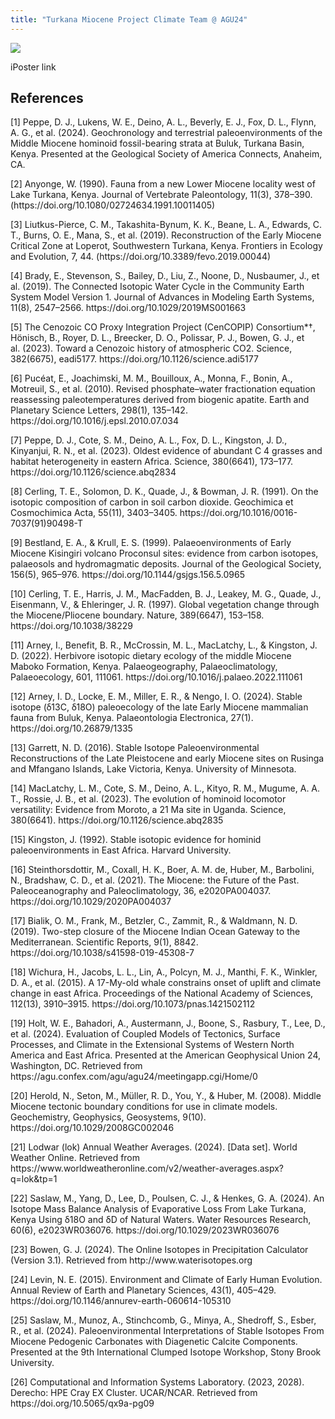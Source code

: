 ```yaml
---
title: "Turkana Miocene Project Climate Team @ AGU24"
---
```


[![](images/AGU24-TMP.png)](https://agu.confex.com/agu/agu24/meetingapp.cgi/Paper/1549769){fig-alt="Green AGU branded slide with presentation info: Late Early Miocene Climate in the Turkana Basin, Kenya From Multi-Proxy Records and iCESM Results. Wednesday Morning PP31B-0487. Click through for author info" fig-align="center"}

iPoster link

## References

[1] Peppe, D. J., Lukens, W. E., Deino, A. L., Beverly, E. J., Fox, D. L., Flynn, A. G., et al. (2024). Geochronology and terrestrial paleoenvironments of the Middle Miocene hominoid fossil-bearing strata at Buluk, Turkana Basin, Kenya. Presented at the Geological Society of America Connects, Anaheim, CA. \

[2] Anyonge, W. (1990). Fauna from a new Lower Miocene locality west of Lake Turkana, Kenya. Journal of Vertebrate Paleontology, 11(3), 378–390. (https://doi.org/10.1080/02724634.1991.10011405) \

[3] Liutkus-Pierce, C. M., Takashita-Bynum, K. K., Beane, L. A., Edwards, C. T., Burns, O. E., Mana, S., et al. (2019). Reconstruction of the Early Miocene Critical Zone at Loperot, Southwestern Turkana, Kenya. Frontiers in Ecology and Evolution, 7, 44. (https://doi.org/10.3389/fevo.2019.00044) \

[4] Brady, E., Stevenson, S., Bailey, D., Liu, Z., Noone, D., Nusbaumer, J., et al. (2019). The Connected Isotopic Water Cycle in the Community Earth System Model Version 1. Journal of Advances in Modeling Earth Systems, 11(8), 2547–2566. https://doi.org/10.1029/2019MS001663 \

[5] The Cenozoic CO Proxy Integration Project (CenCOPIP) Consortium*†, Hönisch, B., Royer, D. L., Breecker, D. O., Polissar, P. J., Bowen, G. J., et al. (2023). Toward a Cenozoic history of atmospheric CO2. Science, 382(6675), eadi5177. https://doi.org/10.1126/science.adi5177 \

[6] Pucéat, E., Joachimski, M. M., Bouilloux, A., Monna, F., Bonin, A., Motreuil, S., et al. (2010). Revised phosphate–water fractionation equation reassessing paleotemperatures derived from biogenic apatite. Earth and Planetary Science Letters, 298(1), 135–142. https://doi.org/10.1016/j.epsl.2010.07.034 \

[7] Peppe, D. J., Cote, S. M., Deino, A. L., Fox, D. L., Kingston, J. D., Kinyanjui, R. N., et al. (2023). Oldest evidence of abundant C 4 grasses and habitat heterogeneity in eastern Africa. Science, 380(6641), 173–177. https://doi.org/10.1126/science.abq2834 \

[8] Cerling, T. E., Solomon, D. K., Quade, J., & Bowman, J. R. (1991). On the isotopic composition of carbon in soil carbon dioxide. Geochimica et Cosmochimica Acta, 55(11), 3403–3405. https://doi.org/10.1016/0016-7037(91)90498-T \

[9] Bestland, E. A., & Krull, E. S. (1999). Palaeoenvironments of Early Miocene Kisingiri volcano Proconsul sites: evidence from carbon isotopes, palaeosols and hydromagmatic deposits. Journal of the Geological Society, 156(5), 965–976. https://doi.org/10.1144/gsjgs.156.5.0965 \

[10] Cerling, T. E., Harris, J. M., MacFadden, B. J., Leakey, M. G., Quade, J., Eisenmann, V., & Ehleringer, J. R. (1997). Global vegetation change through the Miocene/Pliocene boundary. Nature, 389(6647), 153–158. https://doi.org/10.1038/38229 \

[11] Arney, I., Benefit, B. R., McCrossin, M. L., MacLatchy, L., & Kingston, J. D. (2022). Herbivore isotopic dietary ecology of the middle Miocene Maboko Formation, Kenya. Palaeogeography, Palaeoclimatology, Palaeoecology, 601, 111061. https://doi.org/10.1016/j.palaeo.2022.111061 \

[12] Arney, I. D., Locke, E. M., Miller, E. R., & Nengo, I. O. (2024). Stable isotope (ẟ13C, ẟ18O) paleoecology of the late Early Miocene mammalian fauna from Buluk, Kenya. Palaeontologia Electronica, 27(1). https://doi.org/10.26879/1335 \

[13] Garrett, N. D. (2016). Stable Isotope Paleoenvironmental Reconstructions of the Late Pleistocene and early Miocene sites on Rusinga and Mfangano Islands, Lake Victoria, Kenya. University of Minnesota. \

[14] MacLatchy, L. M., Cote, S. M., Deino, A. L., Kityo, R. M., Mugume, A. A. T., Rossie, J. B., et al. (2023). The evolution of hominoid locomotor versatility: Evidence from Moroto, a 21 Ma site in Uganda. Science, 380(6641). https://doi.org/10.1126/science.abq2835 \

[15] Kingston, J. (1992). Stable isotopic evidence for hominid paleoenvironments in East Africa. Harvard University. \

[16] Steinthorsdottir, M., Coxall, H. K., Boer, A. M. de, Huber, M., Barbolini, N., Bradshaw, C. D., et al. (2021). The Miocene: the Future of the Past. Paleoceanography and Paleoclimatology, 36, e2020PA004037. https://doi.org/10.1029/2020PA004037 \

[17] Bialik, O. M., Frank, M., Betzler, C., Zammit, R., & Waldmann, N. D. (2019). Two-step closure of the Miocene Indian Ocean Gateway to the Mediterranean. Scientific Reports, 9(1), 8842. https://doi.org/10.1038/s41598-019-45308-7 \

[18] Wichura, H., Jacobs, L. L., Lin, A., Polcyn, M. J., Manthi, F. K., Winkler, D. A., et al. (2015). A 17-My-old whale constrains onset of uplift and climate change in east Africa. Proceedings of the National Academy of Sciences, 112(13), 3910–3915. https://doi.org/10.1073/pnas.1421502112 \

[19] Holt, W. E., Bahadori, A., Austermann, J., Boone, S., Rasbury, T., Lee, D., et al. (2024). Evaluation of Coupled Models of Tectonics, Surface Processes, and Climate in the Extensional Systems of Western North America and East Africa. Presented at the American Geophysical Union 24, Washington, DC. Retrieved from https://agu.confex.com/agu/agu24/meetingapp.cgi/Home/0 \

[20] Herold, N., Seton, M., Müller, R. D., You, Y., & Huber, M. (2008). Middle Miocene tectonic boundary conditions for use in climate models. Geochemistry, Geophysics, Geosystems, 9(10). https://doi.org/10.1029/2008GC002046 \

[21] Lodwar (lok) Annual Weather Averages. (2024). [Data set]. World Weather Online. Retrieved from https://www.worldweatheronline.com/v2/weather-averages.aspx?q=lok&tp=1 \

[22] Saslaw, M., Yang, D., Lee, D., Poulsen, C. J., & Henkes, G. A. (2024). An Isotope Mass Balance Analysis of Evaporative Loss From Lake Turkana, Kenya Using δ18O and δD of Natural Waters. Water Resources Research, 60(6), e2023WR036076. https://doi.org/10.1029/2023WR036076 \

[23] Bowen, G. J. (2024). The Online Isotopes in Precipitation Calculator (Version 3.1). Retrieved from http://www.waterisotopes.org \

[24] Levin, N. E. (2015). Environment and Climate of Early Human Evolution. Annual Review of Earth and Planetary Sciences, 43(1), 405–429. https://doi.org/10.1146/annurev-earth-060614-105310 \

[25] Saslaw, M., Munoz, A., Stinchcomb, G., Minya, A., Shedroff, S., Esber, R., et al. (2024). Paleoenvironmental Interpretations of Stable Isotopes From Miocene Pedogenic Carbonates with Diagenetic Calcite Components. Presented at the 9th International Clumped Isotope Workshop, Stony Brook University. \

[26] Computational and Information Systems Laboratory. (2023, 2028). Derecho: HPE Cray EX Cluster. UCAR/NCAR. Retrieved from https://doi.org/10.5065/qx9a-pg09 \